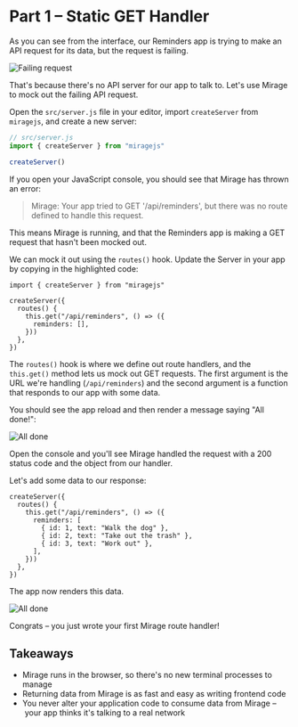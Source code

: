 # Part 1 – Static GET Handler

As you can see from the interface, our Reminders app is trying to make an API request for its data, but the request is failing.

![Failing request](../../assets/images/tutorial/part-1-failing.png)

That's because there's no API server for our app to talk to. Let's use Mirage to mock out the failing API request.

Open the `src/server.js` file in your editor, import `createServer` from `miragejs`, and create a new server:

```js
// src/server.js
import { createServer } from "miragejs"

createServer()
```

If you open your JavaScript console, you should see that Mirage has thrown an error:

> Mirage: Your app tried to GET '/api/reminders', but there was no route defined to handle this request.

This means Mirage is running, and that the Reminders app is making a GET request that hasn't been mocked out.

We can mock it out using the `routes()` hook. Update the Server in your app by copying in the highlighted code:

```js{3-9}
import { createServer } from "miragejs"

createServer({
  routes() {
    this.get("/api/reminders", () => ({
      reminders: [],
    }))
  },
})
```

The `routes()` hook is where we define out route handlers, and the `this.get()` method lets us mock out GET requests. The first argument is the URL we're handling (`/api/reminders`) and the second argument is a function that responds to our app with some data.

You should see the app reload and then render a message saying "All done!":

![All done](../../assets/images/tutorial/part-1-all-done.png)

Open the console and you'll see Mirage handled the request with a 200 status code and the object from our handler.

Let's add some data to our response:

```js{4-8}
createServer({
  routes() {
    this.get("/api/reminders", () => ({
      reminders: [
        { id: 1, text: "Walk the dog" },
        { id: 2, text: "Take out the trash" },
        { id: 3, text: "Work out" },
      ],
    }))
  },
})
```

The app now renders this data.

![All done](../../assets/images/tutorial/part-1-reminders.png)

Congrats – you just wrote your first Mirage route handler!

## Takeaways

- Mirage runs in the browser, so there's no new terminal processes to manage
- Returning data from Mirage is as fast and easy as writing frontend code
- You never alter your application code to consume data from Mirage – your app thinks it's talking to a real network
